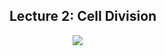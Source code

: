 ## Lecture 2: Cell Division

<div style="width: 60%; margin-left: auto; margin-right: auto">
![](./img/l2.jpg)
</div>
